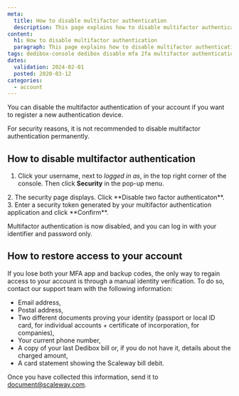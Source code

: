 ```yaml
---
meta:
  title: How to disable multifactor authentication
  description: This page explains how to disable multifactor authentication.
content:
  h1: How to disable multifactor authentication
  paragraph: This page explains how to disable multifactor authentication.
tags: dedibox-console dedibox disable mfa 2fa multifactor authentication
dates:
  validation: 2024-02-01
  posted: 2020-03-12
categories:
  - account
---
```


You can disable the multifactor authentication of your account if you want to register a new authentication device.

<Message type="important">
For security reasons, it is not recommended to disable multifactor authentication permanently.
</Message>

## How to disable multifactor authentication

1. Click your username, next to _logged in as_, in the top right corner of the console. Then click **Security** in the pop-up menu.
  <Lightbox src="scaleway-dedibox-console-security-menu.webp" />
2. The security page displays. Click **Disable two factor authenticaton**.
3. Enter a security token generated by your multifactor authentication application and click **Confirm**.

Multifactor authentication is now disabled, and you can log in with your identifier and password only.

## How to restore access to your account

If you lose both your MFA app and backup codes, the only way to regain access to your account is through a manual identity verification. To do so, contact our support team with the following information:
  * Email address,
  * Postal address,
  * Two different documents proving your identity (passport or local ID card, for individual accounts + certificate of incorporation, for companies),
  * Your current phone number,
  * A copy of your last Dedibox bill or, if you do not have it, details about the charged amount,
  * A card statement showing the Scaleway bill debit.

Once you have collected this information, send it to [document@scaleway.com](mailto:document@scaleway.com).


